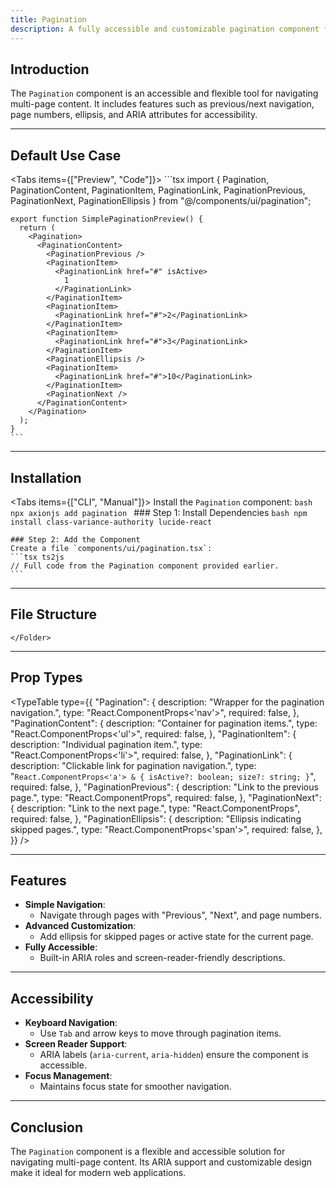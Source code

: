 ```yaml
---
title: Pagination
description: A fully accessible and customizable pagination component for navigating through pages.
---
```




## Introduction

The `Pagination` component is an accessible and flexible tool for navigating multi-page content. It includes features such as previous/next navigation, page numbers, ellipsis, and ARIA attributes for accessibility.

---

## Default Use Case

<Tabs items={["Preview", "Code"]}>
  <Tab value="Preview">
    <SimplePaginationPreview />
  </Tab>
  <Tab value="Code">
    ```tsx
    import { 
      Pagination, 
      PaginationContent, 
      PaginationItem, 
      PaginationLink, 
      PaginationPrevious, 
      PaginationNext, 
      PaginationEllipsis 
    } from "@/components/ui/pagination";

    export function SimplePaginationPreview() {
      return (
        <Pagination>
          <PaginationContent>
            <PaginationPrevious />
            <PaginationItem>
              <PaginationLink href="#" isActive>
                1
              </PaginationLink>
            </PaginationItem>
            <PaginationItem>
              <PaginationLink href="#">2</PaginationLink>
            </PaginationItem>
            <PaginationItem>
              <PaginationLink href="#">3</PaginationLink>
            </PaginationItem>
            <PaginationEllipsis />
            <PaginationItem>
              <PaginationLink href="#">10</PaginationLink>
            </PaginationItem>
            <PaginationNext />
          </PaginationContent>
        </Pagination>
      );
    }
    ```
  </Tab>
</Tabs>

---

## Installation

<Tabs items={["CLI", "Manual"]}>
  <Tab value="CLI">
    Install the `Pagination` component:
    ```bash
    npx axionjs add pagination
    ```
  </Tab>
  <Tab value="Manual">
    ### Step 1: Install Dependencies
    ```bash
    npm install class-variance-authority lucide-react
    ```

    ### Step 2: Add the Component
    Create a file `components/ui/pagination.tsx`:
    ```tsx ts2js
    // Full code from the Pagination component provided earlier.
    ```
  </Tab>
</Tabs>

---

## File Structure

<Files>
  <Folder name="app" defaultOpen>
    <Folder name="components">
      <Folder name="ui">
        <File name="pagination.tsx" />
      </Folder>
     
    </Folder>
  </Folder>
</Files>


---

## Prop Types

<TypeTable
  type={{
    "Pagination": {
      description: "Wrapper for the pagination navigation.",
      type: "React.ComponentProps<'nav'>",
      required: false,
    },
    "PaginationContent": {
      description: "Container for pagination items.",
      type: "React.ComponentProps<'ul'>",
      required: false,
    },
    "PaginationItem": {
      description: "Individual pagination item.",
      type: "React.ComponentProps<'li'>",
      required: false,
    },
    "PaginationLink": {
      description: "Clickable link for pagination navigation.",
      type: "`React.ComponentProps<'a'> & { isActive?: boolean; size?: string; }`",
      required: false,
    },
    "PaginationPrevious": {
      description: "Link to the previous page.",
      type: "React.ComponentProps<typeof PaginationLink>",
      required: false,
    },
    "PaginationNext": {
      description: "Link to the next page.",
      type: "React.ComponentProps<typeof PaginationLink>",
      required: false,
    },
    "PaginationEllipsis": {
      description: "Ellipsis indicating skipped pages.",
      type: "React.ComponentProps<'span'>",
      required: false,
    },
  }}
/>

---

## Features

- **Simple Navigation**:
  - Navigate through pages with "Previous", "Next", and page numbers.
- **Advanced Customization**:
  - Add ellipsis for skipped pages or active state for the current page.
- **Fully Accessible**:
  - Built-in ARIA roles and screen-reader-friendly descriptions.

---

## Accessibility

- **Keyboard Navigation**:
  - Use `Tab` and arrow keys to move through pagination items.
- **Screen Reader Support**:
  - ARIA labels (`aria-current`, `aria-hidden`) ensure the component is accessible.
- **Focus Management**:
  - Maintains focus state for smoother navigation.

---

## Conclusion

The `Pagination` component is a flexible and accessible solution for navigating multi-page content. Its ARIA support and customizable design make it ideal for modern web applications.
